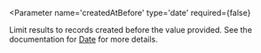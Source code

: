 
<Parameter 
  name='createdAtBefore'
  type='date'
  required={false}
>
  Limit results to records created before the value provided. See the documentation for [Date](/common/date) for more details.
</Parameter>